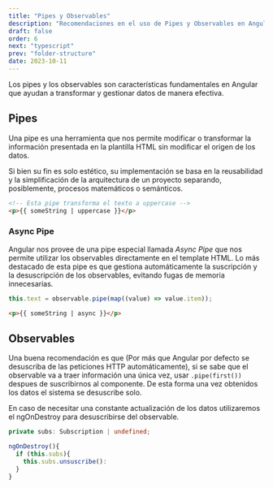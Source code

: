 ---
title: "Pipes y Observables"
description: "Recomendaciones en el uso de Pipes y Observables en Angular"
draft: false
order: 6
next: "typescript"
prev: "folder-structure"
date: 2023-10-11
---


Los pipes y los observables son características fundamentales en Angular que ayudan a transformar y gestionar datos de manera efectiva.

## Pipes

Una pipe es una herramienta que nos permite modificar o transformar la información presentada en la plantilla HTML sin modificar el origen de los datos.

Si bien su fin es solo estético, su implementación se basa en la reusabilidad y la simplificación de la arquitectura de un proyecto separando, posiblemente, procesos matemáticos o semánticos.

```html
<!-- Esta pipe transforma el texto a uppercase -->
<p>{{ someString | uppercase }}</p>
```

### Async Pipe

Angular nos provee de una pipe especial llamada _Async Pipe_ que nos permite utilizar los observables directamente en el template HTML. Lo más destacado de esta pipe es que gestiona automáticamente la suscripción y la desuscripción de los observables, evitando fugas de memoria innecesarias.

<Tabs>

<TabItem label="some.component.ts">

```ts
this.text = observable.pipe(map((value) => value.item));
```

</TabItem>

<TabItem label="some.component.html">

```html
<p>{{ someString | async }}</p>
```

</TabItem>

</Tabs>

## Observables

Una buena recomendación es que (Por más que Angular por defecto se desuscriba de las peticiones HTTP automáticamente), si se sabe que el observable va a traer información una única vez, usar `.pipe(first())` despues de suscribirnos al componente. De esta forma una vez obtenidos los datos el sistema se desuscribe solo.

En caso de necesitar una constante actualización de los datos utilizaremos el ngOnDestroy para desuscribirse del observable.

```ts
private subs: Subscription | undefined;

ngOnDestroy(){
  if (this.subs){
    this.subs.unsuscribe():
  }
}
```
